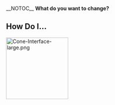 __NOTOC__
{{Back to|VSG:Main}}
'''What do you want to change?''' 

==How Do I...==
[[File:Cone-Interface-large.png|right|170px|alt=]]
{{VSGEntry|Separate playback controls|VSG:Usage:Separate|How can I separate playback controls from playback window?}} 
{{VSGEntry|Make skinned interface by default|VSG:Usage:Skinned|How can I make skinned interface my default interface?}} 
{{VSGEntry|Change UI language|VSG:Usage:ChangeUILanguage|How can I change UI language?}} 
{{VSGEntry|Disable fullscreen controller|VSG:Usage:Controller|How can I disable fullscreen controller?}} 
{{VSGEntry|Play multiple instances of VLC|VSG:Interface:MultipleInstances|How to play multiple instances of VLC?}} 
{{VSGEntry|Disable showing of the filename|VSG:Usage:Filename|How can I disable showing of the filename when video starts?}} 
{{VSGEntry|Start VLC Server with HTTP Interface|VSG:Interface:HTTP|Learn how to start VLC Server with HTTP interface}} 

{{VSG}}